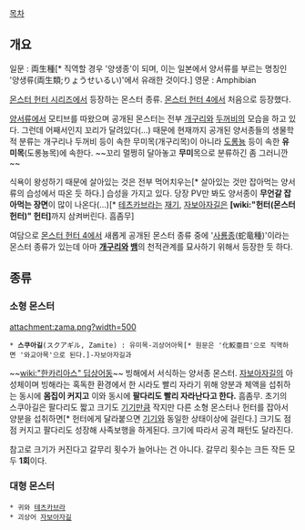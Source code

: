 [[목차]]
== 개요 ==
일문 : 両生種[* 직역할 경우 '양생종'이 되며, 이는 일본에서 양서류를 부르는 명칭인 '양생류(両生類;りょうせいるい)'에서 유래한 것이다.]
영문 : Amphibian

[[몬스터 헌터 시리즈]]에서 등장하는 몬스터 종류. [[몬스터 헌터 4]]에서 처음으로 등장했다.

[[양서류]]에서 모티브를 따왔으며 공개된 몬스터는 전부 [[개구리]]와 [[두꺼비]]의 모습을 하고 있다. 그런데 어째서인지 꼬리가 달려있다(...) 때문에 현재까지 공개된 양서종들의 생물학적 분류는 개구리나 두꺼비 등이 속한 무미목(개구리목)이 아니라 [[도롱뇽]] 등이 속한 '''유미목'''(도롱뇽목)에 속한다. ~~꼬리 멀쩡히 달아놓고 '''무미'''목으로 분류하긴 좀 그러니깐~~

식욕이 왕성하기 때문에 살아있는 것은 전부 먹어치우는[* 살아있는 것만 잡아먹는 양서류의 습성에서 따온 듯 하다.] 습성을 가지고 있다. 당장 PV만 봐도 양서종이 '''무언갈 잡아먹는 장면'''이 많이 나온다(...)[* [[테츠카브라]]는 [[재기]], [[자보아자길]]은 '''[wiki:"헌터(몬스터 헌터)" 헌터]'''까지 삼켜버린다. 흠좀무]

여담으로 [[몬스터 헌터 4]]에서 새롭게 공개된 몬스터 종류 중에 '[[사룡종]](蛇竜種)'이라는 몬스터 종류가 있는데 아마 '''[[개구리]]와 [[뱀]]'''의 천적관계를 묘사하기 위해서 등장한 듯 하다.

== 종류 ==
=== 소형 몬스터 ===
attachment:zama.png?width=500

 * '''스쿠아길'''(スクアギル, Zamite) : 유미목-괴상어아목[* 원문은 '化鮫亜目'으로 직역하면 '와교아목'으로 된다.]-자보아자길과
~~[[wiki:"한카리아스"  딥상어동]]~~
빙해에서 서식하는 양서종 몬스터. [[자보아자길]]의 아성체이며 빙해라는 혹독한 환경에서 한 시라도 빨리 자라기 위해 양분과 체액을 섭취하는 동시에 '''몸집이 커지고''' 이와 동시에 '''팔다리도 빨리 자라난다고 한다.''' 흠좀무. 초기의 스쿠아길은 팔다리도 짧고 크기도 [[기기]]만큼 작지만 다른 소형 몬스터나 헌터를 잡아서 양분을 섭취하면[* 헌터에게 달라붙으면  [[기기]]와 동일한 상태이상에 걸린다.] 크기도 점점 커지고 팔다리도 성장해 사족보행을 하게된다. 크기에 따라서 공격 패턴도 달라진다.

참고로 크기가 커진다고 갈무리 횟수가 늘어나는 건 아니다. 갈무리 횟수는 크든 작든 모두 '''1회'''이다.

=== 대형 몬스터 ===
 * 귀와 [[테츠카브라]]
 * 괴상어 [[자보아자길]]
